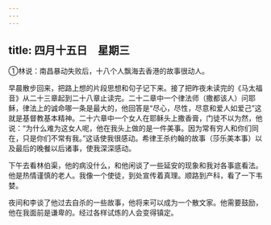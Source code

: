```yaml
---
---
---
```

title: 四月十五日　星期三
---




①林说：南昌暴动失败后，十八个人飘海去香港的故事很动人。



早晨散步回来，把路上想的片段思想和句子记下来。接了把昨夜未读完的《马太福音》从二十三章起到二十八章止读完。二十二章中一个律法师（撒都该人）问耶稣，律法上的诚命哪一条是最大的，他回答是“尽心，尽性，尽意和爱人如爱己”这就是基督教基本精神。二十六章中一个女人在耶稣头上撒香膏，门徒不以为然，他说：“为什么难为这女人呢，他在我头上做的是一件美事。因为常有穷人和你们同在，只是你们不常有我。”这话使我很感动。希律王杀约翰的故事（莎乐美本事）以及最后的晚餐以后诸事，使我深深感动。

下午去看林伯渠，他的病没什么，和他闲谈了一些延安的现象和我对各事底看法。他是热情谨慎的老人。我像一个使徒，到处宣传着真理。顺路到产科，看了一下韦婪。

夜间和李谈了他过去自杀的一些故事，他将来可以成为一个散文家。他需要鼓励，他在我面前是谦卑的。经过各样试炼的人会变得镇定。
